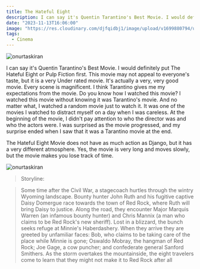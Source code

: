 ```yaml
---
title: The Hateful Eight
description: I can say it's Quentin Tarantino's Best Movie. I would definitely put The Hateful Eight or Pulp Fiction first. This movie may not appeal to everyone's taste, but it is a very Under rated movie.
date: "2023-11-13T16:06:00"
image: "https://res.cloudinary.com/djfqidbj1/image/upload/v1699880794/u3lhhoxmvbfbsirs9c3w.jpg"
tags:
  - Cinema
---
```



<img className="w-full rounded-xl" src="https://res.cloudinary.com/djfqidbj1/image/upload/v1699880794/u3lhhoxmvbfbsirs9c3w.jpg" alt="onurtaskiran" />

I can say it's Quentin Tarantino's Best Movie. I would definitely put The Hateful Eight or Pulp Fiction first. This movie may not appeal to everyone's taste, but it is a very Under rated movie. It's actually a very, very good movie. Every scene is magnificent. I think Tarantino gives me my expectations from the movie. Do you know how I watched this movie? I watched this movie without knowing it was Tarantino's movie. And no matter what, I watched a random movie just to watch it. It was one of the movies I watched to distract myself on a day when I was careless. At the beginning of the movie, I didn't pay attention to who the director was and who the actors were. I was surprised as the movie progressed, and my surprise ended when I saw that it was a Tarantino movie at the end.

The Hateful Eight Movie does not have as much action as Django, but it has a very different atmosphere. Yes, the movie is very long and moves slowly, but the movie makes you lose track of time.

<img className="w-full" src="https://res.cloudinary.com/djfqidbj1/image/upload/v1699880512/b7tfithfrfus6ngcogxz.jpg" alt="onurtaskiran" />

> Storyline:

> Some time after the Civil War, a stagecoach hurtles through the wintry Wyoming landscape. Bounty hunter John Ruth and his fugitive captive Daisy Domergue race towards the town of Red Rock, where Ruth will bring Daisy to justice. Along the road, they encounter Major Marquis Warren (an infamous bounty hunter) and Chris Mannix (a man who claims to be Red Rock's new sheriff). Lost in a blizzard, the bunch seeks refuge at Minnie's Haberdashery. When they arrive they are greeted by unfamiliar faces: Bob, who claims to be taking care of the place while Minnie is gone; Oswaldo Mobray, the hangman of Red Rock; Joe Gage, a cow puncher; and confederate general Sanford Smithers. As the storm overtakes the mountainside, the eight travelers come to learn that they might not make it to Red Rock after all